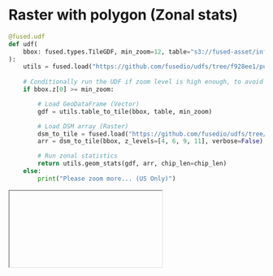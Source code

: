 # Raster with polygon (Zonal stats)

```python
@fused.udf
def udf(
    bbox: fused.types.TileGDF, min_zoom=12, table="s3://fused-asset/infra/building_msft_us/", chip_len=256
):
    utils = fused.load("https://github.com/fusedio/udfs/tree/f928ee1/public/common/").utils
   
    # Conditionally run the UDF if zoom level is high enough, to avoid blowing up the memory
    if bbox.z[0] >= min_zoom:

        # Load GeoDataFrame (Vector)
        gdf = utils.table_to_tile(bbox, table, min_zoom)

        # Load DSM array (Raster)
        dsm_to_tile = fused.load("https://github.com/fusedio/udfs/tree/f928ee1/public/DSM_JAXA_Example").utils.dsm_to_tile
        arr = dsm_to_tile(bbox, z_levels=[4, 6, 9, 11], verbose=False)

        # Run zonal statistics
        return utils.geom_stats(gdf, arr, chip_len=chip_len)
    else:
        print("Please zoom more... (US Only)")
```




<Iframe url="https://staging.fused.io/workbench#app/s/aH4sIAAAAAAAAA31T227bMAz9FcMD1hVIfMmlsQMYe9ge97ZiL3VhKBLtaJElTaKTukH%2BfXSSrlnQlpJh8hxSpChpH3IjIFyGsrXGYWB7AXwTMB9YsSn1GfXogLVK4kB4LPUwPgXfCEUIWmZL7TE6xVZ8zRx%2BKXVAQotE3wk8m4OQd%2BWxV1CUIekr87SM4yPg45MdC%2BY2421ehqPXMKklSqaqrYQdxVPeYlj8F5k%2FB%2BsiwyCKocROQDFdRItsOpmOrnijm5PDOJ1Motl0Ms%2BvXJ6NaYt0foVaiXxdJBfo7YWuWA%2FOFw9XMVToj4G5KnKQMryXCo7sf%2Ft9EcGQUafWiNYfG8UaqZuo7jyISJrYg9uCi7dpTIehULYw9nQAIOLVKs0W%2FG4ukqSuRUKj5iyBJE2S7C7POc8SkedslbHZKp%2BlaT2bp%2FMZeU0X%2BfQuq2PX6RjlcC7750O8f6KvP3wV2FuoTIeVYx7BFVY3n1%2FBLXA0rmjA%2FPZGv7klK%2FmGregC3LsO3uBrqRSI91i6i2bzPt0AVkpqqLhRVMfNg3XGgkMJPhqujR8FCc3Hm3dih%2BQfxF4g3HQaP1rqWMZOClwXkyuX21fz8UwRRDMchQ7%2BdNJBCxp9uHwIqZWWacH8mQOPg%2FrEnGM9KT1zin6n13dUamV2x1dIVuOYXW%2FlM6n%2FXvGYcQgfD38BVPr89%2FwDAAA%3D"/>